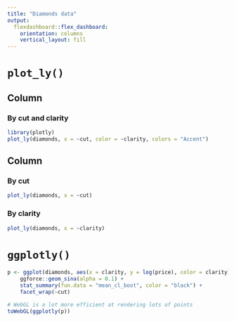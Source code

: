 ```yaml
---
title: "Diamonds data"
output: 
  flexdashboard::flex_dashboard:
    orientation: columns
    vertical_layout: fill
---
```



`plot_ly()`
========================================================================


Column {data-width=650}
-----------------------------------------------------------------------

### By cut and clarity

```r
library(plotly)
plot_ly(diamonds, x = ~cut, color = ~clarity, colors = "Accent")
```

Column {data-width=350}
-----------------------------------------------------------------------

### By cut

```r
plot_ly(diamonds, x = ~cut)
```

### By clarity

```r
plot_ly(diamonds, x = ~clarity)
```


`ggplotly()`
========================================================================


```r
p <- ggplot(diamonds, aes(x = clarity, y = log(price), color = clarity)) +
    ggforce::geom_sina(alpha = 0.1) + 
    stat_summary(fun.data = "mean_cl_boot", color = "black") +
    facet_wrap(~cut)

# WebGL is a lot more efficient at rendering lots of points
toWebGL(ggplotly(p))
```